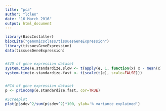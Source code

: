 ```yaml
---
title: "pca"
author: "lcleo"
date: "16 March 2016"
output: html_document
---
```



```r
library(BiocInstaller)
biocLite("genomicsclass/tissuesGeneExpression")
library(tissuesGeneExpression)
data(tissuesGeneExpression)


#SVD of gene expression dataset
system.time(e.standardize.slow <- t(apply(e, 1, function(x) x - mean(x) )))
system.time(e.standardize.fast <- t(scale(t(e), scale=FALSE)))


#PCA of gene expression dataset
p <- princomp(e.standardize.fast, cor=TRUE) 

#Screeplot
plot(p$sdev^2/sum(p$sdev^2)*100, ylab='% variance explained')

```

